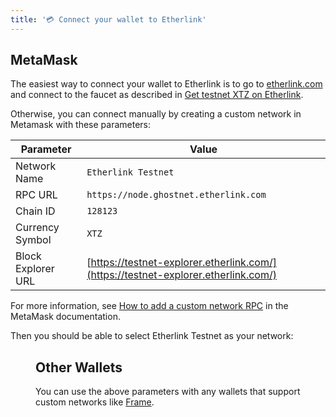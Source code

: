 ```yaml
---
title: '💳 Connect your wallet to Etherlink'
---
```



## MetaMask

The easiest way to connect your wallet to Etherlink is to go to [etherlink.com](https://etherlink.com) and connect to the faucet as described in [Get testnet XTZ on Etherlink](./get-testnet-xtz-on-etherlink).

Otherwise, you can connect manually by creating a custom network in Metamask with these parameters:

| Parameter          | Value                                                                                    |
| ------------------ | ---------------------------------------------------------------------------------------- |
| Network Name       | `Etherlink Testnet`                                                                      |
| RPC URL            | `https://node.ghostnet.etherlink.com`                                                    |
| Chain ID           | `128123`                                                                                 |
| Currency Symbol    | `XTZ`                                                                                    |
| Block Explorer URL | [https://testnet-explorer.etherlink.com/](https://testnet-explorer.etherlink.com/)       |

For more information, see [How to add a custom network RPC](https://support.metamask.io/hc/en-us/articles/360043227612-How-to-add-a-custom-network-RPC) in the MetaMask documentation.

Then you should be able to select Etherlink Testnet as your network:

<Figure src="/img/CleanShot 2023-11-23 at 17.13.32@2x.png" alt="" />

## Other Wallets

You can use the above parameters with any wallets that support custom networks like [Frame](https://docs.frame.sh/docs/Getting%20Started/Basics/Configuring%20Chains).
